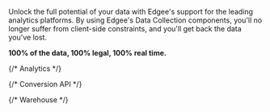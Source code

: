Unlock the full potential of your data with Edgee's support for the leading analytics platforms.
By using Edgee's Data Collection components, you'll no longer suffer from client-side constraints,
and you'll get back the data you've lost.

**100% of the data, 100% legal, 100% real time.**

<Columns cols={2}>
  {/* Analytics */}
  <Card title="Google Analytics 4 (GA4)" href="/components/data-collection/google-analytics" horizontal={true} icon="/images/logos/ga4.svg" />
  <div className="block dark:hidden">
    <Card title="Piano analytics" href="/components/data-collection/piano-analytics" horizontal={true} icon="/images/logos/piano-analytics.svg" />
  </div>
  <div className="hidden dark:block">
    <Card title="Piano analytics" href="/components/data-collection/piano-analytics" horizontal={true} icon="/images/logos/piano-analytics-dark.svg" />
  </div>
  
  <Card title="Amplitude" href="/components/data-collection/amplitude" horizontal={true} icon="/images/logos/amplitude.svg" />
  <Card title="Eulerian" href="/components/data-collection/eulerian" horizontal={true} icon="/images/logos/eulerian.svg" />
  <Card title="Plausible" href="/components/data-collection/plausible" horizontal={true} icon="/images/logos/plausible.svg" />
  <Card title="Posthog" href="/components/data-collection/posthog" horizontal={true} icon="/images/logos/posthog.svg" />
  <div className="block dark:hidden">
    <Card title="Woopra" href="/components/data-collection/woopra" horizontal={true} icon="/images/logos/woopra.svg" />
  </div>
  <div className="hidden dark:block">
    <Card title="Woopra" href="/components/data-collection/woopra" horizontal={true} icon="/images/logos/woopra-dark.svg" />
  </div>
  <Card title="Segment" href="/components/data-collection/segment" horizontal={true} icon="/images/logos/segment.svg" />

  {/* Conversion API  */}
  <Card title="Meta CAPI" href="/components/data-collection/meta-capi" horizontal={true} icon="/images/logos/meta.svg" />
  <Card title="Snapchat CAPI" href="/components/data-collection/snapchat-capi" horizontal={true} icon="/images/logos/snapchat.svg" />
  <Card title="Linkedin CAPI" href="/components/data-collection/linkedin-capi" horizontal={true} icon="/images/logos/linkedin.svg" />
  <Card title="Pinterest CAPI" href="/components/data-collection/pinterest-capi" horizontal={true} icon="/images/logos/pinterest.svg" />

  {/* Warehouse */}
  <Card title="Amazon Kinesis" href="/components/data-collection/amazon-kinesis" horizontal={true} icon="/images/logos/amazon-kinesis.svg" />
  <Card title="Amazon Firehose" href="/components/data-collection/amazon-data-firehose" horizontal={true} icon="/images/logos/amazon-firehose.svg" />
  <Card title="Amazon S3" href="/components/data-collection/amazon-s3" horizontal={true} icon="/images/logos/amazon-s3.svg" />
  <Card title="Google BigQuery" href="/components/data-collection/google-bigquery" horizontal={true} icon="/images/logos/bigquery.svg" />
  <div className="block dark:hidden">
    <Card title="Clickhouse" href="/components/data-collection/clickhouse" horizontal={true} icon="/images/logos/clickhouse.svg" />
  </div>
  <div className="hidden dark:block">
    <Card title="Clickhouse" href="/components/data-collection/clickhouse" horizontal={true} icon="/images/logos/clickhouse-dark.svg" />
  </div>

</Columns>

